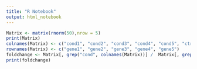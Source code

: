 ```yaml
---
title: "R Notebook"
output: html_notebook
---
```


```r
Matrix <- matrix(rnorm(50),nrow = 5)
print(Matrix)
colnames(Matrix) <- c("cond1", "cond2", "cond3", "cond4", "cond5", "ctrl1", "ctrl2", "ctrl3", "ctrl4", "ctrl5")
rownames(Matrix) <- c("gene1", "gene2", "gene3", "gene4", "gene5")
foldchange <- Matrix[, grep("cond", colnames(Matrix))] /  Matrix[, grep("ctrl", colnames(Matrix))]
print(foldchange)
```

